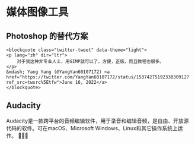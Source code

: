 # 媒体图像工具

## Photoshop 的替代方案

<div>
    <script
    async
    src="https://platform.twitter.com/widgets.js"
    charset="utf-8"
    ></script>

    <blockquote class="twitter-tweet" data-theme="light">
    <p lang="zh" dir="ltr">
        对于我这种非专业人士，用GIMP就可以了，方便，正版，而且教程也很多。
    </p>
    &mdash; Yang Yang (@YangYan60107172) <a href="https://twitter.com/YangYan60107172/status/1537427519233830912?ref_src=twsrc%5Etfw">June 16, 2022</a>
    </blockquote>

</div>

## Audacity

<AppCard picOrgin="https://url-shortener.ri1ken.workers.dev/bzmaWb" appName="Audacity" website="https://cryptomator.org/" github="https://img.shields.io/github/stars/audacity/audacity?style=social">
    Audacity是一款跨平台的音频编辑软件，用于录音和编辑音频，是自由、开放源代码的软件。可在macOS、Microsoft Windows、Linux和其它操作系统上运作。
</AppCard>

<Callout>
    🎵🎵🎵
</Callout>
